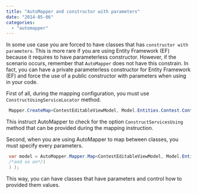```yaml
---
title: "AutoMapper and constructor with parameters"
date: "2014-05-06"
categories: 
  - "automapper"
---
```


In some use case you are forced to have classes that has `constructor with parameters`. This is more rare if you are using Entity Framework (EF) because it requires to have parameterless constructor. However, if the scenario occurs, remember that `AutoMapper` does not have this constrain. In fact, you can have a private parameterless constructor for Entity Framework (EF) and force the use of a public constructor with parameters when using in your code.

First of all, during the mapping configuration, you must use `ConstructUsingServiceLocator` method. 

```csharp
 Mapper.CreateMap<ContestEditableViewModel, Model.Entities.Contest.Contest>() .ConstructUsingServiceLocator(); 
```

This instruct AutoMapper to check for the option `ConstructServicesUsing` method that can be provided during the mapping instruction.

Second, when you are using AutoMapper to map between classes, you must specify every parameters.


```csharp
 var model = AutoMapper.Mapper.Map<ContestEditableViewModel, Model.Entities.Contest.Contest>(viewModel , options=>options.ConstructServicesUsing( t=>new Model.Entities.Contest.Contest(yourFirstParameter, yourSecondParameter, 
 /*and so on*/) 
 ) ); 
```

This way, you can have classes that have parameters and control how to provided them values.
